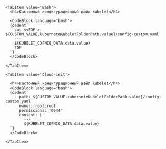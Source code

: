 
<Tabs groupId="install-type">

    <TabItem value='Bash'>
      <h4>Кастомный конфигурационный файл kubelet</h4>

      <CodeBlock language="bash">
      {dedent`
        cat <<EOF > ${CUSTOM_VALUE.kuberneteKubeletFolderPath.value}/config-custom.yaml
        ---
        ${KUBELET_COFNIG_DATA.data.value}
        EOF
      `}
      </CodeBlock>

    </TabItem>

    <TabItem value='Cloud-init'>

      <h4>Кастомный конфигурационный файл kubelet</h4>
      <CodeBlock language="bash">
      {dedent`
        - path: ${CUSTOM_VALUE.kuberneteKubeletFolderPath.value}/config-custom.yaml
          owner: root:root
          permissions: '0644'
          content: |
            ---
            ${KUBELET_COFNIG_DATA.data.value}
      `}
      </CodeBlock>

    </TabItem>

</Tabs>
